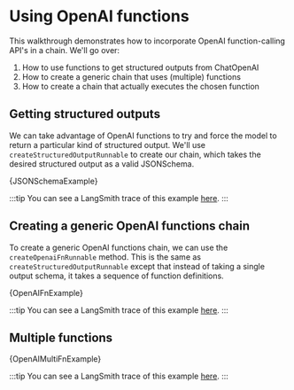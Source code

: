 # Using OpenAI functions

This walkthrough demonstrates how to incorporate OpenAI function-calling API's in a chain. We'll go over:

1. How to use functions to get structured outputs from ChatOpenAI
2. How to create a generic chain that uses (multiple) functions
3. How to create a chain that actually executes the chosen function

## Getting structured outputs

We can take advantage of OpenAI functions to try and force the model to return a particular kind of structured output.
We'll use `createStructuredOutputRunnable` to create our chain, which takes the desired structured output as a valid JSONSchema.


<CodeBlock language="typescript">{JSONSchemaExample}</CodeBlock>

:::tip
You can see a LangSmith trace of this example [here](https://smith.langchain.com/public/c478790b-0b47-467f-894c-bc95b9b861a5/r).
:::

## Creating a generic OpenAI functions chain

To create a generic OpenAI functions chain, we can use the `createOpenaiFnRunnable` method.
This is the same as `createStructuredOutputRunnable` except that instead of taking a single output schema, it takes a sequence of function definitions.


<CodeBlock language="typescript">{OpenAIFnExample}</CodeBlock>

:::tip
You can see a LangSmith trace of this example [here](https://smith.langchain.com/public/b042c342-da49-466c-afee-f5604b2fa232/r).
:::

## Multiple functions


<CodeBlock language="typescript">{OpenAIMultiFnExample}</CodeBlock>

:::tip
You can see a LangSmith trace of this example [here](https://smith.langchain.com/public/06550907-1df5-4279-8ac5-00acb5e56ea7/r).
:::
